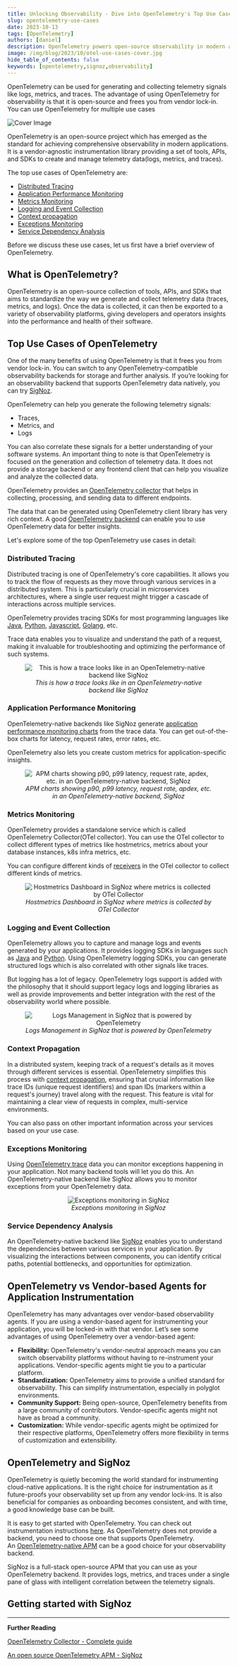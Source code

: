 ```yaml
---
title: Unlocking Observability - Dive into OpenTelemetry's Top Use Cases
slug: opentelemetry-use-cases
date: 2023-10-13
tags: [OpenTelemetry]
authors: [daniel]
description: OpenTelemetry powers open-source observability in modern applications. OpenTelemetry’s top use cases include distributed tracing, performance monitoring, context propagation, service dependency analysis, and more. It has many advantages over vendor-based agents...
image: /img/blog/2023/10/otel-use-cases-cover.jpg
hide_table_of_contents: false
keywords: [opentelemetry,signoz,observability]
---
```

OpenTelemetry can be used for generating and collecting telemetry signals like logs, metrics, and traces. The advantage of using OpenTelemetry for observability is that it is open-source and frees you from vendor lock-in. You can use OpenTelemetry for multiple use cases



![Cover Image](/img/blog/2023/10/otel-use-cases-cover.webp)

OpenTelemetry is an open-source project which has emerged as the standard for achieving comprehensive observability in modern applications. It is a vendor-agnostic instrumentation library providing a set of tools, APIs, and SDKs to create and manage telemetry data(logs, metrics, and traces).

The top use cases of OpenTelemetry are:

- [Distributed Tracing](#distributed-tracing)
- [Application Performance Monitoring](#application-performance-monitoring)
- [Metrics Monitoring](#metrics-monitoring)
- [Logging and Event Collection](#logging-and-event-collection)
- [Context propagation](#context-propagation)
- [Exceptions Monitoring](#exceptions-monitoring)
- [Service Dependency Analysis](#service-dependency-analysis)

Before we discuss these use cases, let us first have a brief overview of OpenTelemetry.

## What is OpenTelemetry?

OpenTelemetry is an open-source collection of tools, APIs, and SDKs that aims to standardize the way we generate and collect telemetry data (traces, metrics, and logs). Once the data is collected, it can then be exported to a variety of observability platforms, giving developers and operators insights into the performance and health of their software.

## Top Use Cases of OpenTelemetry

One of the many benefits of using OpenTelemetry is that it frees you from vendor lock-in. You can switch to any OpenTelemetry-compatible observability backends for storage and further analysis. If you’re looking for an observability backend that supports OpenTelemetry data natively, you can try [SigNoz](https://signoz.io/).

OpenTelemetry can help you generate the following telemetry signals:

- Traces,
- Metrics, and
- Logs

You can also correlate these signals for a better understanding of your software systems. An important thing to note is that OpenTelemetry is focused on the generation and collection of telemetry data. It does not provide a storage backend or any frontend client that can help you visualize and analyze the collected data.

OpenTelemetry provides an [OpenTelemetry collector](https://signoz.io/blog/opentelemetry-collector-complete-guide/) that helps in collecting, processing, and sending data to different endpoints.

The data that can be generated using OpenTelemetry client library has very rich context. A good [OpenTelemetry backend](https://signoz.io/blog/opentelemetry-backend/) can enable you to use OpenTelemetry data for better insights.

Let's explore some of the top OpenTelemetry use cases in detail:

### Distributed Tracing

Distributed tracing is one of OpenTelemetry's core capabilities. It allows you to track the flow of requests as they move through various services in a distributed system. This is particularly crucial in microservices architectures, where a single user request might trigger a cascade of interactions across multiple services.

OpenTelemetry provides tracing SDKs for most programming languages like [Java](https://signoz.io/docs/instrumentation/java/), [Python](https://signoz.io/docs/instrumentation/python/), [Javascript](https://signoz.io/docs/instrumentation/javascript/), [Golang](https://signoz.io/docs/instrumentation/golang/), etc.

Trace data enables you to visualize and understand the path of a request, making it invaluable for troubleshooting and optimizing the performance of such systems.

<figure data-zoomable align='center'>
    <img src="/img/blog/common/signoz_flamegraphs.webp" alt="This is how a trace looks like in an OpenTelemetry-native backend like SigNoz"/>
    <figcaption><i>This is how a trace looks like in an OpenTelemetry-native backend like SigNoz</i></figcaption>
</figure>

### Application Performance Monitoring

OpenTelemetry-native backends like SigNoz generate [application performance monitoring charts](https://signoz.io/docs/userguide/metrics/#what-are-application-metrics) from the trace data. You can get out-of-the-box charts for latency, request rates, error rates, etc.

OpenTelemetry also lets you create custom metrics for application-specific insights.

<figure data-zoomable align='center'>
    <img src="/img/blog/common/signoz_charts_application_metrics.webp" alt="APM charts showing p90, p99 latency, request rate, apdex, etc. in an OpenTelemetry-native backend, SigNoz"/>
    <figcaption><i>APM charts showing p90, p99 latency, request rate, apdex, etc. in an OpenTelemetry-native backend, SigNoz</i></figcaption>
</figure>

### Metrics Monitoring

OpenTelemetry provides a standalone service which is called OpenTelemetry Collector(OTel collector). You can use the OTel collector to collect different types of metrics like hostmetrics, metrics about your database instances, k8s infra metrics, etc.

You can configure different kinds of [receivers](https://signoz.io/blog/opentelemetry-collector-complete-guide/#configuring-receivers) in the OTel collector to collect different kinds of metrics.

<figure data-zoomable align='center'>
    <img src="/img/blog/common/signoz-infra-metrics.webp" alt="Hostmetrics Dashboard in SigNoz where metrics is collected by OTel Collector"/>
    <figcaption><i>Hostmetrics Dashboard in SigNoz where metrics is collected by OTel Collector</i></figcaption>
</figure>

### Logging and Event Collection

OpenTelemetry allows you to capture and manage logs and events generated by your applications. It provides logging SDKs in languages such as [Java](https://signoz.io/docs/userguide/collecting_application_logs_otel_sdk_java/) and [Python](https://signoz.io/docs/userguide/collecting_application_logs_otel_sdk_python/). Using OpenTelemetry logging SDKs, you can generate structured logs which is also correlated with other signals like traces.

But logging has a lot of legacy. OpenTelemetry logs support is added with the philosophy that it should support legacy logs and logging libraries as well as provide improvements and better integration with the rest of the observability world where possible.

<figure data-zoomable align='center'>
    <img src="/img/blog/common/signoz_logs_raw_color.webp" alt="Logs Management in SigNoz that is powered by OpenTelemetry"/>
    <figcaption><i>Logs Management in SigNoz that is powered by OpenTelemetry</i></figcaption>
</figure>

### Context Propagation

In a distributed system, keeping track of a request's details as it moves through different services is essential. OpenTelemetry simplifies this process with [context propagation](https://signoz.io/blog/opentelemetry-context-propagation/), ensuring that crucial information like trace IDs (unique request identifiers) and span IDs (markers within a request's journey) travel along with the request. This feature is vital for maintaining a clear view of requests in complex, multi-service environments.

You can also pass on other important information across your services based on your use case.

### Exceptions Monitoring

Using [OpenTelemetry trace](https://signoz.io/blog/opentelemetry-distributed-tracing-part-1/) data you can monitor exceptions happening in your application. Not many backend tools will let you do this. An OpenTelemetry-native backend like SigNoz allows you to monitor exceptions from your OpenTelemetry data.

<figure data-zoomable align='center'>
    <img src="/img/blog/common/signoz_exceptions_monitoring.webp" alt="Exceptions monitoring in SigNoz"/>
    <figcaption><i>Exceptions monitoring in SigNoz</i></figcaption>
</figure>

### Service Dependency Analysis

An OpenTelemetry-native backend like [SigNoz](https://signoz.io/) enables you to understand the dependencies between various services in your application. By visualizing the interactions between components, you can identify critical paths, potential bottlenecks, and opportunities for optimization.

## OpenTelemetry vs Vendor-based Agents for Application Instrumentation

OpenTelemetry has many advantages over vendor-based observability agents. If you are using a vendor-based agent for instrumenting your application, you will be locked-in with that vendor. Let’s see some advantages of using OpenTelemetry over a vendor-based agent:

- **Flexibility:** OpenTelemetry's vendor-neutral approach means you can switch observability platforms without having to re-instrument your applications. Vendor-specific agents might tie you to a particular platform.
- **Standardization:** OpenTelemetry aims to provide a unified standard for observability. This can simplify instrumentation, especially in polyglot environments.
- **Community Support:** Being open-source, OpenTelemetry benefits from a large community of contributors. Vendor-specific agents might not have as broad a community.
- **Customization:** While vendor-specific agents might be optimized for their respective platforms, OpenTelemetry offers more flexibility in terms of customization and extensibility.

## OpenTelemetry and SigNoz

OpenTelemetry is quietly becoming the world standard for instrumenting cloud-native applications. It is the right choice for instrumentation as it future-proofs your observability set up from any vendor lock-ins. It is also beneficial for companies as onboarding becomes consistent, and with time, a good knowledge base can be built.

It is easy to get started with OpenTelemetry. You can check out instrumentation instructions [here](https://signoz.io/docs/instrumentation/). As OpenTelemetry does not provide a backend, you need to choose one that supports OpenTelemetry. An [OpenTelemetry-native APM](https://signoz.io/blog/opentelemetry-apm/) can be a good choice for your observability backend.

SigNoz is a full-stack open-source APM that you can use as your OpenTelemetry backend. It provides logs, metrics, and traces under a single pane of glass with intelligent correlation between the telemetry signals.

## Getting started with SigNoz

<GetStartedSigNoz />

---

**Further Reading**

[OpenTelemetry Collector - Complete guide](https://signoz.io/blog/opentelemetry-collector-complete-guide/)

[An open source OpenTelemetry APM - SigNoz](https://signoz.io/blog/opentelemetry-apm/)
